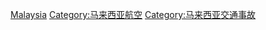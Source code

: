 [[Category:各國航空事故|Malaysia]]
[[Category:马来西亚航空|Category:马来西亚航空]]
[[Category:马来西亚交通事故|Category:马来西亚交通事故]]